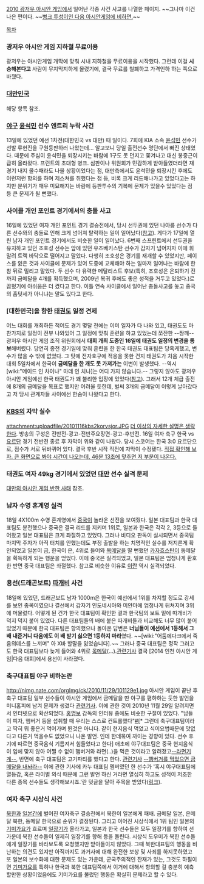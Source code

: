 [[2010 광저우 아시안 게임]]에서 일어난 각종 사건 사고를 나열한 페이지. ~~그나마 이건 나은 편이다. ~~[[2014 인천 아시안 게임/사건사고|병크 투성이인 다음 아시안게임에 비하면.]]~~

[[목차]]

=== 광저우 아시안 게임 지하철 무료이용 ===
광저우는 아시안게임 개막에 맞춰 시내 지하철을 무료이용을 시작했다. 그런데 이걸 '''시승해본다고''' 사람이 무지막지하게 몰렸기에, 결국 무료를 철폐하고 가격인하 하는 쪽으로 바꿨다.

=== [[대만민국]] ===
해당 항목 참조.
 
=== [[야구]] [[윤석민]] 선수 엔트리 누락 사건 ===
13일에 있었던 예선 1차전(대한민국 vs 대만) 때 일이다. 7회에 KIA 소속 [[윤석민]] 선수가 선발 류현진을 구원등판하러 나왔는데... 알고보니 당일 출전선수 명단에서 빠진 상태였다. 때문에 주심이 윤석민을 퇴장시키는 바람에 1구도 못 던지고 쫓겨나고 대신 봉중근이 급히 올라왔다. 프런트의 초대형 병크. 심판이나 위원회가 민감하게 받아들였더라면 재경기 내지 몰수패라도 나올 상황이었다는 점, 대만측에서도 윤석민을 퇴장시킨 후에도 이런저런 항의를 하며 제스쳐를 취했다는 점 등, 비록 크게 리드해나가고 있었다고는 하지만 분위기가 매우 미묘해지는 바람에 등판투수의 기복에 문제가 있을수 있었다는 점 등 큰 문제가 될 뻔했다. 

=== 사이클 개인 포인트 경기에서의 충돌 사고 ===
16일에 있었던 여자 개인 포인트 경기 결승전에서, 당시 선두권에 있던 나아름 선수가 다른 선수와의 충돌로 인해 크게 넘어져 탈락하는 일이 일어났다([http://bntnews.hankyung.com/apps/news?popup=0&nid=06&c1=06&c2=06&c3=00&nkey=201011171026003&mode=sub_view 참고]). 
게다가 17일에 열린 남자 개인 포인트 경기에서도 비슷한 일이 일어났다. 6번째 스프린트에서 선두권을 유지하고 있던 조호성 선수는 앞에 있던 우즈베키스탄 선수가 갑자기 넘어지자 이에 휘말려 트랙 바닥으로 떨어지고 말았다. 다행히 조호성은 경기를 재개할 수 있었지만, 페이스를 잃은 것과 사이클에 문제가 있어 도중에 교체해야 하는 일마저 일어나는 바람에 한참 뒤로 밀리고 말았다. 두 선수 다 유력한 메달리스트 후보(특히, 조호성은 은퇴하기 전까지 금메달을 4개를 획득했으며, 2009년 복귀 후에도 좋은 성적을 거두고 있었다.)로 꼽혔기에 아쉬움은 더 켰다고 한다.
이틀 연속 사이클에서 일어난 충돌사고를 놓고 중국의 홈텃세가 아니냐는 말도 있다고 한다.

=== [대한민국]을 향한 [[태권도]] 일정 견제 ===
어느 대회를 개최하든 적어도 경기 몇달 전에는 이미 일자가 다 나와 있고, 태권도도 마찬가지로 일정이 전부 나와있어 그 일정에 맞춰 훈련을 하고 있었는데 쪼잔한 --짱깨--광저우 아시안 게임 조직 위원회에서 '''대회 개최 도중인 16일에 태권도 일정의 변경을 통보'''해버렸다.
당연히 종전 경기일에 맞춰 훈련을 한 한국 태권도 대표팀은 당혹케했고, 변수가 많을 수 밖에 없었다. 그 탓에 전자호구에 적응을 못한 건지 태권도가 처음 시작한 대회 5일차에서 한국이 '''금메달을 한 개도 못 가져가는''' 이변이 발생했다.
--역시 [wiki:"메이드 인 차이나" 마데 인 치나]는 어디 가지 않습니다.--
그렇지 않아도 광저우 아시안 게임에선 한국 태권도가 꽤 불리한 입장에 있었다([http://osen.mt.co.kr/edition/se_2010ag/guang_gisaview.html?gid=G1011210025&gb=focus 참고]). 그래서 12개 체급 출전에 8개의 금메달을 목표로 했지만 어려울 듯한데, 벌써 3개의 금메달이 이렇게 날아갔다고 저 당시 관계자들 사이에선 한숨이 나왔다고 한다.

=== [[KBS]]의 자막 실수 ===
attachment:uploadfile/20101116kbs2korvsjor.JPG
[[더 이상의 자세한 설명은 생략한다]].
방송의 구성은 전반전-광고-전반주요장면-광고-후반전.
16일 여자 축구 한국 vs [[요르단]] 경기 전반전 종료 후 자막이 위와 같이 나왔다. 당시 스코어는 한국 3:0 요르단으로, 점수가 서로 뒤바뀌어 있다. 결국 후반 시작 직전에 자막이 수정됐다. [http://sports.news.naver.com/ag2010/vod.nhn?id=534 직접 확인해 보자. 큰 화면으로 봐야 시간이 나오는데, 46분 13초에 맞추면 저 부분이 나온다.] 

=== 태권도 여자 49kg 경기에서 있었던 [[대만]] 선수 실격 문제 ===
[[대만의 아시안 게임 반한 사태]] 참조.

=== 남자 수영 혼계영 실격 ===
18일 4X100m 수영 혼계영에서 [[중국]]이 놀라운 선전을 보여줬다. 일본 대표팀과 한국 대표팀도 분전했으나 중국은 결국 리드를 지키며 1위로, 일본과 한국은 각각 2, 3등으로 들어왔고 일본 대표팀은 크게 좌절하고 있었다.
그러나 비디오 판독이 실시되면서 중국팀 마지막 주자가 아직 터치를 안했는데도 부정 출발을 하는 치명적인 실수를 저지른게 확인되었고 일본이 금, 한국이 은, 4위로 들어와 [[목메달]]을 딸 뻔했던 [[카자흐스탄]]이 동메달을 획득하게 되는 행운을 얻었다. 이에 중국은 실격되었고, 일본 대표팀은 엄청나게 환호한 반면 중국 대표팀은 좌절했다. 참고로 비슷한 이유로 [[이란]] 역시 실격되었다.

=== 용선(드래곤보트) [[따개비]] 사건 ===
18일에 있었던, 드래곤보트 남자 1000m은 한국이 예선에서 1위를 차지할 정도로 강세를 보인 종목이였으나 결선에서 갑자기 인도네시아와 미얀마에 엄청나게 뒤쳐지며 3위에 머물렀다. 어떻게 된 건가 한국 대표팀이 확인한 결과 한국팀의 보트 밑에 따개비가 덕지 덕지 붙어 있었다. 다른 대표팀들의 배에 붙은 따개비들과 비교해도 너무 많이 붙어있었기 때문에 한국 대표팀은 항의했으나 돌아온 답변은 '''너님들이 예선에서 1등해서 그 배 내준거니 다음에도 이 배 받기 싫으면 1등하지 마라'''였다. ~~[wiki:"어둠에다크에서 죽음의데스를 느끼며" 아 X바 할말을 잃었습니다].~~ 그러나 중국 대표팀은 정작 그러고도 한국 대표팀보다 늦게 들어와 4위로 [[목메달]](...).[http://xportsnews.hankyung.com/?ac=article_view&entry_id=137216 관련기사] 결국 [2014 인천 아시안 게임|다음 대회]에서 용선이 사라졌다. 
=== 축구대표팀 야구 비하논란 ===
http://nimg.nate.com/orgImg/ck/2010/11/29/101129e1.jpg
아시안 게임이 끝난 후 축구 대표팀 일부 선수들이 아시안 게임에서 금메달을 딴 야구를 폄하하는 듯한 발언을 미니홈피에 남겨 문제가 생겼다 [http://news.kukinews.com/article/view.asp?page=1&gCode=spo&arcid=0004379029&cp=em 관련기사]. 이에 관한 것이 2010년 11월 29일 알려지면서 인터넷으로 확산되었다. [[홍명보]] 감독의 인터뷰 중에도 비슷한 구절이 있었다. "남들이 피자, 햄버거 등을 섭취할 때 우리는 스스로 컨트롤했다"[http://joynews.inews24.com/php/news_view.php?g_menu=702210&g_serial=531723 #][* 그런데 축구대표팀이라고 딱히 뭐 좋은거 먹어가며 뛴것은 아니다. 같이 현지음식 먹었고 식이요법때문에 맛없다고 다른거 먹을수도 없었으니 나온 발언. 인데 한데묶여 까이는 경향이 있다. 선수 후기에 따르면 중국음식 기름져서 힘들었다고 한다]
애초에 야구대표팀은 중국 현지음식이 입에 맞지 않아 어쩔 수 없이 햄버거와 라면(..)을 먹은 것이라고 알려졌고[http://news.donga.com/3//20101116/32619844/1 --라면기계--], 반면에 축구 대표팀은 고기파티를 했다고 한다. [http://biz.heraldm.com/common/Detail.jsp?newsMLId=20101120000023 관련기사]
[http://www.mlbpark.com/bbs/view.php?bbs=mpark_bbs_bullpen09&idx=903446&cpage=1 --햄버거를 먹었으면 금메달을 내놔라--]
이에 관한 기사에 카누 대표팀 멤버였던 한 선수가 '혹시 야구대표팀에 열등감, 혹은 라이벌 의식 때문에 그런 발언 하신 거라면 열심히 하고도 성적이 저조한 다른 종목 선수들도 생각해보시죠.'란 덧글을 달아 주목을 받았다([http://wikitree.co.kr/main/news_view.php?id=24447 링크]).

=== 여자 축구 시상식 사건 ===
[[북한]]과 [[일본]]간에 벌어진 여자축구 결승전에서 북한이 일본에게 패배. 금메달 일본, 은메달 북한, 동메달 한국으로 순위가 결정된다. 그리고 이어진 시상식에서 1위 팀인 일본의 [[기미가요]]가 흐르며 [[일장기]]가 올라가고, 일본과 한국 선수들은 모두 일장기를 향하여 선 가운데 북한 선수들이 일제히 일장기를 향해 등을 돌린다. 시상식 도우미가 북한 선수들에게 일장기를 바라보도록 요청했지만 받아들이지 않았다.
그때 북한대표팀의 행동을 비난하는 의견도 있지만 아직까지도 과거사에 대해 완전한 보상 및 사죄를 하지못하였고 또 일본의 보수화에 대한 문제도 있는 가운데, 군국주의적인 잔재가 있는, 그것도 하필이면 [[기미가요]]를 특히나 한국과 북한 대표팀쪽에서 이거에 대해서 항의할 걸 충분히 예측할만한 상황이었음에도 기미가요를 불렀던 행동은 확실히 문제라고 할 수 있다.
